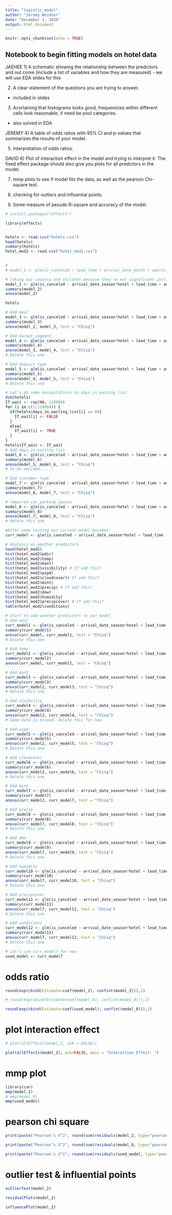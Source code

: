 ```yaml
---
title: "logistic_model"
author: "Jeremy Weidner"
date: "December 1, 2020"
output: html_document
---
```


```r
knitr::opts_chunk$set(echo = TRUE)
```

## Notebook to begin fitting models on hotel data


JAEHEE
1) A schematic showing the relationship between the predictors and out come (include a list of variables and how they are measured)
- we will use EDA slides for this

2) A clear statement of the questions you are trying to answer.
- included in slides

3) Acsrtaining that histograms looks good, frequenicies within different cells look reasonable, if need be pool categories.
- also solved in EDA




JEREMY
4) A table of odds ratios with 95% CI and p-values that summarizes the results of your model.


5) Interpretation of odds ratios.



DAVID
6) Plot of interaction effect in the model and trying to interpret it. The fixed effect package should also give you plots for all predictors in the model.

7) mmp plots to see if model fits the data, as well as the pearson Chi-square test.

8) checking for outliers and influential points.

9) Some measure of pesudo R-square and accuracy of the model.




```r
# install.packages("effects")

library(effects)


hotels <- read.csv("hotels.csv")
head(hotels)
summary(hotels)
hotel_mod2 <- read.csv("hotel_mod2.csv")
 
```




```r
# 
# model_1 <- glm(is_canceled ~ lead_time + arrival_date_month + adults + children + babies + country + previous_cancellations + hotel + adr, family = binomial(), data = hotels)

# taking out country and children because they're not significant initially
model_2 <- glm(is_canceled ~ arrival_date_season*hotel + lead_time + adults +  babies +  international_booking + Stay_length + previous_cancellations + adr + reassigned, family = binomial(), data = hotels)
summary(model_2)
anova(model_2)

```

```r
hotels
```

```r
# Add meal 
model_3 <- glm(is_canceled ~ arrival_date_season*hotel + lead_time + adults +  babies +  international_booking + Stay_length + previous_cancellations + adr + reassigned + meal, family = binomial(), data = hotels)
summary(model_3)
anova(model_2, model_3, test = "Chisq")
```

```r
# Add market_segment
model_4 <- glm(is_canceled ~ arrival_date_season*hotel + lead_time + adults +  babies +  international_booking + Stay_length + previous_cancellations + adr + reassigned + meal + market_segment, family = binomial(), data = hotels)
summary(model_4)
anova(model_3, model_4, test = "Chisq")
# Delete this one
```

```r
# Add deposit_type
model_5 <- glm(is_canceled ~ arrival_date_season*hotel + lead_time + adults +  babies +  international_booking + Stay_length + previous_cancellations + adr + reassigned + meal + market_segment + deposit_type, family = binomial(), data = hotels)
summary(model_5)
anova(model_4, model_5, test = "Chisq")
# Delete this one
```

```r
# Let's do some manipulations on days_in_waiting_list
dim(hotels)
If_wait <- rep(NA, 118984)
for (i in c(1:118984)) {
  if(hotels$days_in_waiting_list[i] == 0){
    If_wait[i] <- FALSE
  }
  else{
    If_wait[i] <- TRUE
  }
}
hotels$If_wait <- If_wait
# Add days_in_waiting_list
model_6 <- glm(is_canceled ~ arrival_date_season*hotel + lead_time + adults +  babies +  international_booking + Stay_length + previous_cancellations + adr + reassigned + meal + market_segment + deposit_type + If_wait, family = binomial(), data = hotels)
summary(model_6)
anova(model_5, model_6, test = "Chisq")
# To be decided......
```

```r
# Add customer_type
model_7 <- glm(is_canceled ~ arrival_date_season*hotel + lead_time + adults +  babies +  international_booking + Stay_length + previous_cancellations + adr + reassigned + meal + market_segment + deposit_type + If_wait + customer_type, family = binomial(), data = hotels)
summary(model_7)
anova(model_6, model_7, test = "Chisq")
```

```r
# required_car_parking_spaces
model_8 <- glm(is_canceled ~ arrival_date_season*hotel + lead_time + adults +  babies +  international_booking + Stay_length + previous_cancellations + adr + reassigned + meal + If_wait + customer_type, family = binomial(), data = hotels)
summary(model_8)
anova(model_7, model_8, test = "Chisq")
# delete this one

```

```r
#After some testing our current model becomes:
curr_model <- glm(is_canceled ~ arrival_date_season*hotel + lead_time + adults +  babies +  international_booking + Stay_length + previous_cancellations + adr + reassigned + meal + If_wait + customer_type, family = binomial(), data = hotel_mod2)
```


```r
# Analysis on weather predictors
head(hotel_mod2)
hist(hotel_mod2$wdir)
hist(hotel_mod2$temp)
hist(hotel_mod2$maxt)
hist(hotel_mod2$visibility) # If add this?
hist(hotel_mod2$wspd)
hist(hotel_mod2$cloudcover)# If add this?
hist(hotel_mod2$mint)
hist(hotel_mod2$precip) # If add this?
hist(hotel_mod2$dew)
hist(hotel_mod2$humidity)
hist(hotel_mod2$precipcover) # If add this?
table(hotel_mod2$conditions)
```

```r
# Start to add weather predictors to our model
# Add wdir
curr_model1 <- glm(is_canceled ~ arrival_date_season*hotel + lead_time + adults +  babies +  international_booking + Stay_length + previous_cancellations + adr + reassigned + meal + If_wait + customer_type + wdir, family = binomial(), data = hotel_mod2)
summary(curr_model1)
anova(curr_model, curr_model1, test = "Chisq")
# Delete this one
```

```r
# Add temp
curr_model2 <- glm(is_canceled ~ arrival_date_season*hotel + lead_time + adults +  babies +  international_booking + Stay_length + previous_cancellations + adr + reassigned + meal + If_wait + customer_type + temp, family = binomial(), data = hotel_mod2)
summary(curr_model2)
anova(curr_model, curr_model2, test = "Chisq")
```

```r
# Add maxt
curr_model3 <- glm(is_canceled ~ arrival_date_season*hotel + lead_time + adults +  babies +  international_booking + Stay_length + previous_cancellations + adr + reassigned + meal + If_wait + customer_type + temp + maxt, family = binomial(), data = hotel_mod2)
summary(curr_model3)
anova(curr_model2, curr_model3, test = "Chisq")
# Delete this one
```

```r
# Add visibility
curr_model4 <- glm(is_canceled ~ arrival_date_season*hotel + lead_time + adults +  babies +  international_booking + Stay_length + previous_cancellations + adr + reassigned + meal + If_wait + customer_type + temp + visibility, family = binomial(), data = hotel_mod2)
summary(curr_model4)
anova(curr_model2, curr_model4, test = "Chisq")
# Some data is missed, delete this for now
```

```r
# Add wspd
curr_model5 <- glm(is_canceled ~ arrival_date_season*hotel + lead_time + adults +  babies +  international_booking + Stay_length + previous_cancellations + adr + reassigned + meal + If_wait + customer_type + temp + wspd, family = binomial(), data = hotel_mod2)
summary(curr_model5)
anova(curr_model2, curr_model5, test = "Chisq")
# Delete this one
```

```r
# Add cloudcover
curr_model6 <- glm(is_canceled ~ arrival_date_season*hotel + lead_time + adults +  babies +  international_booking + Stay_length + previous_cancellations + adr + reassigned + meal + If_wait + customer_type + temp + cloudcover, family = binomial(), data = hotel_mod2)
summary(curr_model6)
anova(curr_model2, curr_model6, test = "Chisq")
# Delete this one
```

```r
# Add mint
curr_model7 <- glm(is_canceled ~ arrival_date_season*hotel + lead_time + adults +  babies +  international_booking + Stay_length + previous_cancellations + adr + reassigned + meal + If_wait + customer_type + temp + mint, family = binomial(), data = hotel_mod2)
summary(curr_model7)
anova(curr_model2, curr_model7, test = "Chisq")
```

```r
# Add precip
curr_model8 <- glm(is_canceled ~ arrival_date_season*hotel + lead_time + adults +  babies +  international_booking + Stay_length + previous_cancellations + adr + reassigned + meal + If_wait + customer_type + temp + mint + precip, family = binomial(), data = hotel_mod2)
summary(curr_model8)
anova(curr_model7, curr_model8, test = "Chisq")
# Delete this one
```

```r
# Add dew
curr_model9 <- glm(is_canceled ~ arrival_date_season*hotel + lead_time + adults +  babies +  international_booking + Stay_length + previous_cancellations + adr + reassigned + meal + If_wait + customer_type + temp + mint + dew, family = binomial(), data = hotel_mod2)
summary(curr_model9)
anova(curr_model7, curr_model9, test = "Chisq")
# Delete this one
```

```r
# Add humidity
curr_model10 <- glm(is_canceled ~ arrival_date_season*hotel + lead_time + adults +  babies +  international_booking + Stay_length + previous_cancellations + adr + reassigned + meal + If_wait + customer_type + temp + mint + humidity, family = binomial(), data = hotel_mod2)
summary(curr_model10)
anova(curr_model7, curr_model10, test = "Chisq")
# Delete this one
```

```r
# Add precipcover
curr_model11 <- glm(is_canceled ~ arrival_date_season*hotel + lead_time + adults +  babies +  international_booking + Stay_length + previous_cancellations + adr + reassigned + meal + If_wait + customer_type + temp + mint + precipcover, family = binomial(), data = hotel_mod2)
summary(curr_model11)
anova(curr_model7, curr_model11, test = "Chisq")
# Delete this one
```

```r
# Add conditions
curr_model12 <- glm(is_canceled ~ arrival_date_season*hotel + lead_time + adults +  babies +  international_booking + Stay_length + previous_cancellations + adr + reassigned + meal + If_wait + customer_type + temp + mint + conditions, family = binomial(), data = hotel_mod2)
summary(curr_model12)
anova(curr_model7, curr_model12, test = "Chisq")
# Delete this one

# Let's use curr_model7 for now
used_model <- curr_model7
```

# odds ratio

```r


round(exp(cbind(Estimate=coef(model_2), confint(model_2))),2)

# round(exp(cbind(Estimate=coef(model_8), confint(model_8))),2)

round(exp(cbind(Estimate=coef(used_model), confint(model_8))),2)
```

# plot interaction effect

```r
# plot(allEffects(model_2, ask = FALSE))

plot(allEffects(model_2), ask=FALSE, main = "Interaction Effect: ")


```







# mmp plot
```r

library(car)
mmp(model_2)
# mmp(model_8)
mmp(used_model)
```



# pearson chi square
```r


print(paste("Pearson’s X^2", round(sum(residuals(model_2, type="pearson")^2),3)))

print(paste("Pearson’s X^2", round(sum(residuals(model_8, type="pearson")^2),3)))

print(paste("Pearson’s X^2", round(sum(residuals(used_model, type="pearson")^2),3)))

```

# outlier test & influential points

```r

outlierTest(model_2)

residualPlots(model_2)

influencePlot(model_2)


```

































































































































































































































































